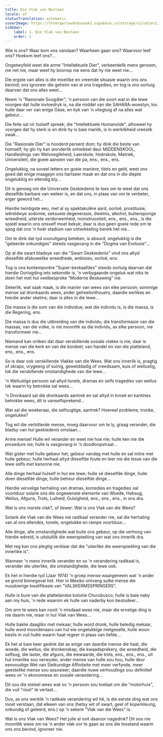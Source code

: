 ```yaml
---
title: Die Vlak van Bestaan
locale: af
statusTranslation: automatic
coverImage: https://lhvmrqwrcowdvduuaukz.supabase.co/storage/v1/object/public/strapi-uploads/small_cover-tratado-de-psicologia-revolucionaria.webp-5e15e1cec4e0ebebcde5d7fc7565d8fd.webp
sidebar:
    label: 1. Die Vlak van Bestaan
    order: 1
---
```

Wie is ons? Waar kom ons vandaan? Waarheen gaan ons? Waarvoor leef ons? Hoekom leef ons?...

Ongetwyfeld weet die arme "Intellektuele Dier", verkeerdelik mens genoem, nie net nie, maar weet hy boonop nie eens dat hy nie weet nie...

Die ergste van alles is die moeilike en vreemde situasie waarin ons ons bevind; ons ignoreer die geheim van al ons tragedies, en tog is ons oortuig daarvan dat ons alles weet...

Neem 'n "Rasionale Soogdier", 'n persoon van die soort wat in die lewe voorgee dat hulle invloedryk is, na die middel van die SAHARA-woestyn, los hulle daar ver van enige Oase, en kyk van 'n vliegtuig af na alles wat gebeur...

Die feite sal vir hulself spreek; die "Intellektuele Humanoïde", alhoewel hy voorgee dat hy sterk is en dink hy is baie manlik, is in werklikheid vreeslik swak...

Die "Rasionale Dier" is honderd persent dom; hy dink die beste van homself; hy glo hy kan wonderlik ontwikkel deur MIDDENSKOOL, Handleidings van Welvoeglikheid, Laerskole, Hoërskole, Matriek, Universiteit, die goeie aansien van die pa, ens., ens., ens.

Ongelukkig, na soveel letters en goeie maniere, titels en geld, weet ons goed dat enige maagpyn ons hartseer maak en dat ons in die diepte ongelukkig en ellendig bly...

Dit is genoeg om die Universele Geskiedenis te lees om te weet dat ons dieselfde barbare van weleer is, en dat ons, in plaas van om te verbeter, erger geword het...

Hierdie twintigste eeu, met al sy spektakulêre aard, oorloë, prostitusie, wêreldwye sodomie, seksuele degenerasie, dwelms, alkohol, buitensporige wreedheid, uiterste verdorwenheid, monstruositeit, ens., ens., ens., is die spieël waarin ons onsself moet bekyk; daar is dus geen goeie rede om te spog dat ons 'n hoër stadium van ontwikkeling bereik het nie...

Om te dink dat tyd vooruitgang beteken, is absurd; ongelukkig is die "geleerde onkundiges" steeds vasgevang in die "Dogma van Evolusie"...

Op al die swart bladsye van die "Swart Geskiedenis" vind ons altyd dieselfde afskuwelike wreedhede, ambisies, oorloë, ens.

Tog is ons kontemporêre "Super-beskaafdes" steeds oortuig daarvan dat hierdie Oorlogding iets sekondêr is, 'n verbygaande ongeluk wat niks te doen het met hul veelbesproke "Moderne Beskawing" nie.

Sekerlik, wat saak maak, is die manier van wees van elke persoon; sommige mense sal dronkaards wees, ander geheelonthouers, daardie eerlikes en hierdie ander skelms; daar is alles in die lewe...

Die massa is die som van die individue; wat die individu is, is die massa, is die Regering, ens.

Die massa is dus die uitbreiding van die individu; die transformasie van die massas, van die volke, is nie moontlik as die individu, as elke persoon, nie transformeer nie...

Niemand kan ontken dat daar verskillende sosiale vlakke is nie; daar is mense van die kerk en van die bordeel; van handel en van die platteland, ens., ens., ens.

So is daar ook verskillende Vlakke van die Wees. Wat ons innerlik is, pragtig of skraps, vrygewig of suinig, gewelddadig of vreedsaam, kuis of wellustig, lok die verskillende omstandighede van die lewe...

'n Wellustige persoon sal altyd tonele, dramas en selfs tragedies van wellus lok waarin hy betrokke sal wees...

'n Dronkaard sal die dronkaards aantrek en sal altyd in kroeë en kantines betrokke wees, dit is vanselfsprekend...

Wat sal die woekeraar, die selfsugtige, aantrek? Hoeveel probleme, tronke, ongelukke?

Tog wil die verbitterde mense, moeg daarvoor om te ly, graag verander, die bladsy van hul geskiedenis omslaan...

Arme mense! Hulle wil verander en weet nie hoe nie; hulle ken nie die prosedure nie; hulle is vasgevang in 'n doodloopstraat...

Wat gister met hulle gebeur het, gebeur vandag met hulle en sal môre met hulle gebeur; hulle herhaal altyd dieselfde foute en leer nie die lesse van die lewe selfs met kanonne nie.

Alle dinge herhaal hulself in hul eie lewe; hulle sê dieselfde dinge, hulle doen dieselfde dinge, hulle betreur dieselfde dinge...

Hierdie vervelige herhaling van dramas, komedies en tragedies sal voortduur solank ons die ongewenste elemente van Woede, Hebsug, Wellus, Afguns, Trots, Luiheid, Gulsigheid, ens., ens., ens., in ons dra.

Wat is ons morele vlak?, of liewer: Wat is ons Vlak van die Wees?

Solank die Vlak van die Wees nie radikaal verander nie, sal die herhaling van al ons ellendes, tonele, ongelukke en rampe voortduur...

Alle dinge, alle omstandighede wat buite ons gebeur, op die verhoog van hierdie wêreld, is uitsluitlik die weerspieëling van wat ons innerlik dra.

Met reg kan ons plegtig verklaar dat die "uiterlike die weerspieëling van die innerlike is".

Wanneer 'n mens innerlik verander en so 'n verandering radikaal is, verander die uiterlike, die omstandighede, die lewe ook.

Ek het in hierdie tyd (Jaar 1974) 'n groep mense waargeneem wat 'n ander se grond binnegeval het. Hier in Mexiko ontvang sulke mense die nuuskierige kwalifikasie van "VALSKERMSSPRINGERS".

Hulle is bure van die plattelandse kolonie Churubusco, hulle is baie naby aan my huis, 'n rede waarom ek hulle van naderby kon bestudeer...

Om arm te wees kan nooit 'n misdaad wees nie, maar die ernstige ding is nie daarin nie, maar in hul Vlak van Wees...

Hulle baklei daagliks met mekaar, hulle word dronk, hulle beledig mekaar, hulle word moordenaars van hul eie ongelukkige metgeselle, hulle woon beslis in vuil hutte waarin haat regeer in plaas van liefde...

Ek het al baie keer gedink dat as enige van daardie mense die haat, die woede, die wellus, die dronkenskap, die kwaadsprekery, die wreedheid, die selfsug, die laster, die afguns, die eiewaarde, die trots, ens., ens., ens., uit hul innerlike sou verwyder, ander mense van hulle sou hou, hulle deur eenvoudige Wet van Sielkundige Affiniteite met meer verfynde, meer geestelike mense sou assosieer; daardie nuwe verhoudings sou definitief wees vir 'n ekonomiese en sosiale verandering...

Dit sou die stelsel wees wat so 'n persoon sou toelaat om die "motorhuis", die vuil "riool" te verlaat...

Dus, as ons werklik 'n radikale verandering wil hê, is die eerste ding wat ons moet verstaan, dat elkeen van ons (hetsy wit of swart, geel of koperkleurig, onkundig of geleerd, ens.) op 'n sekere "Vlak van die Wees" is.

Wat is ons Vlak van Wees? Het julle al ooit daaroor nagedink? Dit sou nie moontlik wees om na 'n ander vlak oor te gaan as ons die toestand waarin ons ons bevind, ignoreer nie.

